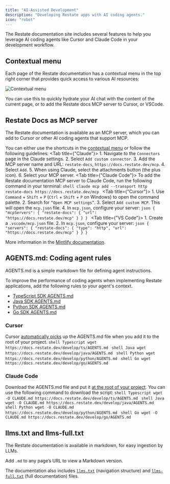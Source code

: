 ```yaml
---
title: "AI-Assisted Development"
description: "Developing Restate apps with AI coding agents."
icon: "robot"
---
```


The Restate documentation site includes several features to help you leverage AI coding agents like Cursor and Claude Code in your development workflow.

## Contextual menu

Each page of the Restate documentation has a contextual menu in the top right corner that provides quick access to various AI resources:

<img src="/img/develop/contextual-menu.png" alt="Contextual menu"/>

You can use this to quickly hydrate your AI chat with the content of the current page, or to add the Restate docs MCP server to Cursor, or VSCode.


## Restate Docs as MCP server

The Restate documentation is available as an MCP server, which you can add to Cursor or other AI coding agents that support MCP.

You can either use the shortcuts in the [contextual menu](/develop/ai-assistant#contextual-menu) or follow the following guidelines:
<Tabs>
    <Tab title={"Claude"}>
        1. Navigate to the `Connectors` page in the Claude settings.
        2. Select `Add custom connector`.
        3. Add the MCP server name and URL: `restate-docs`, `https://docs.restate.dev/mcp`.
        4. Select `Add`.
        5. When using Claude, select the attachments button (the plus icon).
        6. Select your MCP server.
    </Tab>
    <Tab title={"Claude Code"}>
        To add the Restate documentation MCP server to Claude Code, run the following command in your terminal:
        ```shell
        claude mcp add --transport http restate-docs https://docs.restate.dev/mcp
        ```
    </Tab>
    <Tab title={"Cursor"}>
        1. Use `Command` + `Shift` + `P` (`Ctrl` + `Shift` + `P` on Windows) to open the command palette.
        2. Search for `“Open MCP settings”`.
        3. Select `Add custom MCP`. This will open the `mcp.json` file.
        4. In `mcp.json`, configure your server:
        ```json
        {
            "mcpServers": {
                "restate-docs": {
                    "url": "https://docs.restate.dev/mcp"
                }
            }
        }
        ```
    </Tab>
    <Tab title={"VS Code"}>
        1. Create a `.vscode/mcp.json` file.
        2. In `mcp.json`, configure your server:
        ```json
        {
            "servers": {
            "restate-docs": {
                    "type": "http",
                    "url": "https://docs.restate.dev/mcp"
                }
            }
        }
        ```
    </Tab>
</Tabs>

More information in the [Mintlify documentation](https://www.mintlify.com/docs/ai/model-context-protocol#using-your-mcp-server).

## AGENTS.md: Coding agent rules

AGENTS.md is a simple markdown file for defining agent instructions.

To improve the performance of coding agents when implementing Restate applications, add the following rules to your agent's context.

- [TypeScript SDK AGENTS.md](/develop/ts/AGENTS.md)
- [Java SDK AGENTS.md](/develop/java/AGENTS.md)
- [Python SDK AGENTS.md](/develop/python/AGENTS.md)
- [Go SDK AGENTS.md](/develop/go/AGENTS.md)

### Cursor
Cursor [automatically picks](https://cursor.com/docs/context/rules#agentsmd) up the AGENTS.md file when you add it to the root of your project.
<CodeGroup>
    ```shell Typescript
    wget https://docs.restate.dev/develop/ts/AGENTS.md
    ```
    ```shell Java
    wget https://docs.restate.dev/develop/java/AGENTS.md
    ```
    ```shell Python
    wget https://docs.restate.dev/develop/python/AGENTS.md
    ```
    ```shell Go
    wget https://docs.restate.dev/develop/go/AGENTS.md
    ```
</CodeGroup>

### Claude Code
Download the AGENTS.md file and put it [at the root of your project](https://www.anthropic.com/engineering/claude-code-best-practices). You can use the following command to download the script:
<CodeGroup>
    ```shell Typescript
    wget -O CLAUDE.md https://docs.restate.dev/develop/ts/AGENTS.md
    ```
    ```shell Java
    wget -O CLAUDE.md https://docs.restate.dev/develop/java/AGENTS.md
    ```
    ```shell Python
    wget -O CLAUDE.md https://docs.restate.dev/develop/python/AGENTS.md
    ```
    ```shell Go
    wget -O CLAUDE.md https://docs.restate.dev/develop/go/AGENTS.md
    ```
</CodeGroup>

## llms.txt and llms-full.txt

The Restate documentation is available in markdown, for easy ingestion by LLMs.

Add `.md` to any page’s URL to view a Markdown version.

The documentation also includes [`llms.txt`](/llms.txt) (navigation structure) and [`llms-full.txt`](/llms-full.txt) (full documentation) files.
